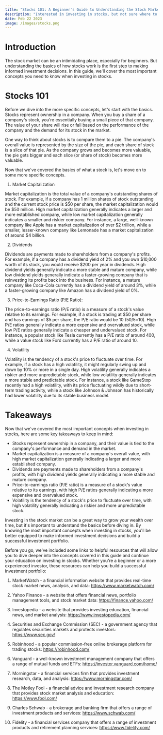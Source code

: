 ```yaml
---
title: "Stocks 101: A Beginner's Guide to Understanding the Stock Market"
description: "Interested in investing in stocks, but not sure where to start? This beginner's guide to the stock market covers the most important concepts, with clear explanations and examples to help you make informed investment decisions."
date: Feb 22 2023
image: /images/stocks.png
---
```


# Introduction

The stock market can be an intimidating place, especially for beginners. But understanding the basics of how stocks work is the first step to making informed investment decisions. In this guide, we'll cover the most important concepts you need to know when investing in stocks.

# Stocks 101

Before we dive into the more specific concepts, let's start with the basics. Stocks represent ownership in a company. When you buy a share of a company's stock, you're essentially buying a small piece of that company. The value of your share will rise or fall based on the performance of the company and the demand for its stock in the market.

One way to think about stocks is to compare them to a pie. The company's overall value is represented by the size of the pie, and each share of stock is a slice of that pie. As the company grows and becomes more valuable, the pie gets bigger and each slice (or share of stock) becomes more valuable.

Now that we've covered the basics of what a stock is, let's move on to some more specific concepts.

1. Market Capitalization

Market capitalization is the total value of a company's outstanding shares of stock. For example, if a company has 1 million shares of stock outstanding and the current stock price is $50 per share, the market capitalization would be $50 million. High market capitalization generally indicates a larger and more established company, while low market capitalization generally indicates a smaller and riskier company. For instance, a large, well-known company like Apple has a market capitalization of over $2 trillion, while a smaller, lesser-known company like Lemonade has a market capitalization of around $4 billion.

2. Dividends

Dividends are payments made to shareholders from a company's profits. For example, if a company has a dividend yield of 2% and you own $10,000 worth of its stock, you would receive $200 per year in dividends. High dividend yields generally indicate a more stable and mature company, while low dividend yields generally indicate a faster-growing company that is reinvesting its profits back into the business. For instance, a mature company like Coca-Cola currently has a dividend yield of around 3%, while a faster-growing company like Amazon has a dividend yield of 0%.

3. Price-to-Earnings Ratio (P/E Ratio):

The price-to-earnings ratio (P/E ratio) is a measure of a stock's value relative to its earnings. For example, if a stock is trading at $50 per share and has earnings of $5 per share, the P/E ratio would be 10 (50/5=10). High P/E ratios generally indicate a more expensive and overvalued stock, while low P/E ratios generally indicate a cheaper and undervalued stock. For instance, a popular stock like Tesla currently has a P/E ratio of around 400, while a value stock like Ford currently has a P/E ratio of around 10.

4. Volatility

Volatility is the tendency of a stock's price to fluctuate over time. For example, if a stock has a high volatility, it might regularly swing up and down by 10% or more in a single day. High volatility generally indicates a riskier and more unpredictable stock, while low volatility generally indicates a more stable and predictable stock.
For instance, a stock like GameStop recently had a high volatility, with its price fluctuating wildly due to short-term trading activity, while a stock like Johnson & Johnson has historically had lower volatility due to its stable business model.

# Takeaways

Now that we've covered the most important concepts when investing in stocks, here are some key takeaways to keep in mind:

- Stocks represent ownership in a company, and their value is tied to the company's performance and demand in the market.
- Market capitalization is a measure of a company's overall value, with high market capitalization generally indicating a larger and more established company.
- Dividends are payments made to shareholders from a company's profits, with high dividend yields generally indicating a more stable and mature company.
- Price-to-earnings ratio (P/E ratio) is a measure of a stock's value relative to its earnings, with high P/E ratios generally indicating a more expensive and overvalued stock.
- Volatility is the tendency of a stock's price to fluctuate over time, with high volatility generally indicating a riskier and more unpredictable stock.

Investing in the stock market can be a great way to grow your wealth over time, but it's important to understand the basics before diving in. By knowing the most important concepts when investing in stocks, you'll be better equipped to make informed investment decisions and build a successful investment portfolio.

Before you go, we've included some links to helpful resources that will allow you to dive deeper into the concepts covered in this guide and continue your education on investing in stocks. Whether you're a beginner or a more experienced investor, these resources can help you build a successful investment portfolio:

1. MarketWatch - a financial information website that provides real-time stock market news, analysis, and data: https://www.marketwatch.com/

2. Yahoo Finance - a website that offers financial news, portfolio management tools, and stock market data: https://finance.yahoo.com/

3. Investopedia - a website that provides investing education, financial news, and market analysis: https://www.investopedia.com/

4. Securities and Exchange Commission (SEC) - a government agency that regulates securities markets and protects investors: https://www.sec.gov/

5. Robinhood - a popular commission-free online brokerage platform for trading stocks: https://robinhood.com/

6. Vanguard - a well-known investment management company that offers a range of mutual funds and ETFs: https://investor.vanguard.com/home/

7. Morningstar - a financial services firm that provides investment research, data, and analysis: https://www.morningstar.com/

8. The Motley Fool - a financial advice and investment research company that provides stock market analysis and education: https://www.fool.com/

9. Charles Schwab - a brokerage and banking firm that offers a range of investment products and services: https://www.schwab.com/

10. Fidelity - a financial services company that offers a range of investment products and retirement planning services: https://www.fidelity.com/

<div className="sharethis-inline-share-buttons"></div>
